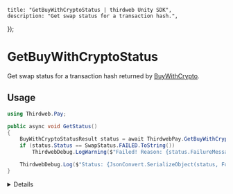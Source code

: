 
	title: "GetBuyWithCryptoStatus | thirdweb Unity SDK",
	description: "Get swap status for a transaction hash.",
});

# GetBuyWithCryptoStatus

Get swap status for a transaction hash returned by [BuyWithCrypto](/unity/pay/buywithcrypto).

## Usage

```csharp
using Thirdweb.Pay;

public async void GetStatus()
{
	BuyWithCryptoStatusResult status = await ThirdwebPay.GetBuyWithCryptoStatus(_txHash);
	if (status.Status == SwapStatus.FAILED.ToString())
		ThirdwebDebug.LogWarning($"Failed! Reason: {status.FailureMessage}");

	ThirdwebDebug.Log($"Status: {JsonConvert.SerializeObject(status, Formatting.Indented)}");
}
```

<Details summary="Configuration">

#### Transaction Hash

`string`: The transaction hash of the swap transaction returned by [BuyWithCrypto](/unity/pay/buywithcrypto).

### Return Value

A `BuyWithCryptoStatusResult` object containing the following properties:

```csharp
Quote quote; // The quote object containing the swap details.
string swapType; // The swap type, see SwapType enum.
TransactionDetails source; // The source transaction details.
TransactionDetails destination; // The destination transaction details.
string status; // The status of the swap, see SwapStatus enum.
string subStatus; // The sub status of the swap, see SwapSubStatus enum.
string fromAddress; // The source address.
string failureMessage; // The failure message if the swap failed.
string bridge // The bridge used for the swap if applicable.
```

</Details>
